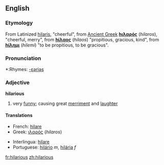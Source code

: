 ==English==
===Etymology===
From Latinized {{Gr.}} [[hilaris]], "cheerful", from [[Ancient Greek]] 
'''[[hιλαρός]]''' (''hilaros''), "cheerful, merry", from '''[[hίλαος]]''' (''hilaos'') "propitious, gracious, kind", from '''[[hίλημι]]''' (''hilemi'') "to be  propitious, to be gracious".

===Pronunciation===
*:Rhymes: [[Rhymes:English:-ɛəriəs|-ɛəriəs]]

===Adjective===
'''hilarious'''
# very [[funny]]; causing great [[merriment]] and [[laughter]]

====Translations====
{{top}}
*French: [[hilare]]
*Greek: [[ιλαρός]] (''hilaros'') {{m}}
{{mid}}
*Interlingua: [[hilare]]
*Portuguese: [[hilário]] ''m'', [[hilária]] ''f''
{{bottom}}

[[fr:hilarious]]
[[zh:hilarious]]